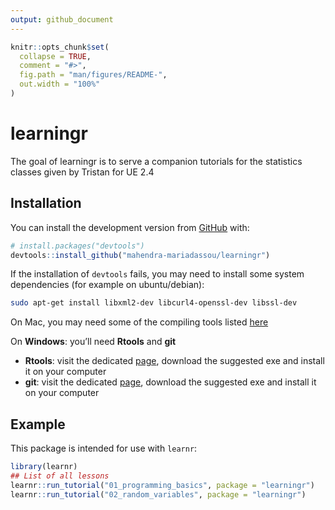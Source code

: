 ```yaml
---
output: github_document
---
```


<!-- README.md is generated from README.Rmd. Please edit that file -->

```r
knitr::opts_chunk$set(
  collapse = TRUE,
  comment = "#>",
  fig.path = "man/figures/README-",
  out.width = "100%"
)
```

# learningr

<!-- badges: start -->
<!-- badges: end -->

The goal of learningr is to serve a companion tutorials for the statistics classes given by Tristan for UE 2.4

## Installation

You can install the development version from [GitHub](https://github.com/) with:

``` r
# install.packages("devtools")
devtools::install_github("mahendra-mariadassou/learningr")
```

If the installation of `devtools` fails, you may need to install some system dependencies (for example on ubuntu/debian):
```bash
sudo apt-get install libxml2-dev libcurl4-openssl-dev libssl-dev
```

On Mac, you may need some of the compiling tools listed [here](https://cran.r-project.org/bin/macosx/tools/)

On **Windows**: you'll need **Rtools** and **git** 

- **Rtools**: visit the dedicated [page](https://cran.r-project.org/bin/windows/Rtools/), download the suggested exe and install it on your computer
- **git**: visit the dedicated [page](https://git-scm.com/download/win), download the suggested exe and install it on your computer

## Example

This package is intended for use with `learnr`:

```r
library(learnr)
## List of all lessons
learnr::run_tutorial("01_programming_basics", package = "learningr")
learnr::run_tutorial("02_random_variables", package = "learningr")
```
